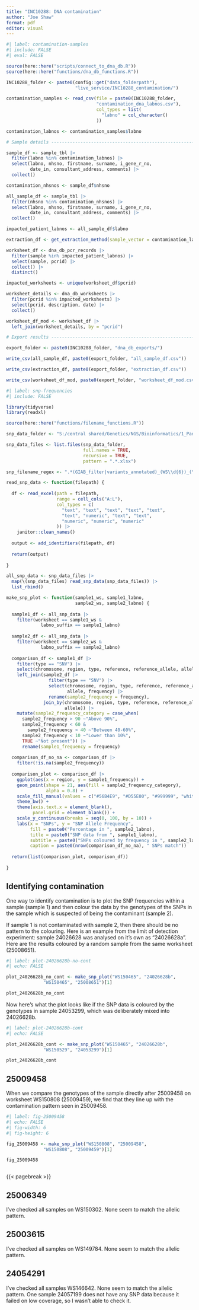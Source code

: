 ```yaml
---
title: "INC10288: DNA contamination"
author: "Joe Shaw"
format: pdf
editor: visual
---
```


```r
#| label: contamination-samples
#| include: FALSE
#| eval: FALSE

source(here::here("scripts/connect_to_dna_db.R"))
source(here::here("functions/dna_db_functions.R"))

INC10288_folder <- paste0(config::get("data_folderpath"),
                          "live_service/INC10288_contamination/")

contamination_samples <- read_csv(file = paste0(INC10288_folder,
                                  "contamination_dna_labnos.csv"),
                                  col_types = list(
                                    "labno" = col_character()
                                  ))

contamination_labnos <- contamination_samples$labno

# Sample details ----------------------------------------------------------

sample_df <- sample_tbl |> 
  filter(labno %in% contamination_labnos) |> 
  select(labno, nhsno, firstname, surname, i_gene_r_no,
         date_in, consultant_address, comments) |> 
  collect()

contamination_nhsnos <- sample_df$nhsno

all_sample_df <- sample_tbl |> 
  filter(nhsno %in% contamination_nhsnos) |> 
  select(labno, nhsno, firstname, surname, i_gene_r_no,
         date_in, consultant_address, comments) |> 
  collect()

impacted_patient_labnos <- all_sample_df$labno

extraction_df <- get_extraction_method(sample_vector = contamination_labnos)

worksheet_df <- dna_db_pcr_records |> 
  filter(sample %in% impacted_patient_labnos) |> 
  select(sample, pcrid) |> 
  collect() |> 
  distinct()

impacted_worksheets <- unique(worksheet_df$pcrid)

worksheet_details <- dna_db_worksheets |> 
  filter(pcrid %in% impacted_worksheets) |> 
  select(pcrid, description, date) |> 
  collect()

worksheet_df_mod <- worksheet_df |> 
  left_join(worksheet_details, by = "pcrid")

# Export results ----------------------------------------------------------

export_folder <- paste0(INC10288_folder, "dna_db_exports/")

write_csv(all_sample_df, paste0(export_folder, "all_sample_df.csv"))

write_csv(extraction_df, paste0(export_folder, "extraction_df.csv"))

write_csv(worksheet_df_mod, paste0(export_folder, "worksheet_df_mod.csv"))

```

```r
#| label: snp-frequencies
#| include: FALSE

library(tidyverse)
library(readxl)

source(here::here("functions/filename_functions.R"))

snp_data_folder <- "S:/central shared/Genetics/NGS/Bioinformatics/1_Pan-solid-Cancer/Contamination/AF_Frequency_data/"

snp_data_files <- list.files(snp_data_folder,
                             full.names = TRUE,
                             recursive = TRUE,
                             pattern = ".*.xlsx")

snp_filename_regex <- ".*(GIAB_filter|variants_annotated)_(WS\\d{6})_(\\d{8}).*"

read_snp_data <- function(filepath) {
  
  df <- read_excel(path = filepath,
                   range = cell_cols("A:L"),
                   col_types = c(
                     "text", "text", "text", "text", "text", 
                     "text", "numeric", "text", "text",
                     "numeric", "numeric", "numeric"
                   )) |> 
    janitor::clean_names() 
  
  output <- add_identifiers(filepath, df)
  
  return(output)
  
}

all_snp_data <- snp_data_files |> 
  map(\(snp_data_files) read_snp_data(snp_data_files)) |> 
  list_rbind()

make_snp_plot <- function(sample1_ws, sample1_labno,
                          sample2_ws, sample2_labno) {
  
  sample1_df <- all_snp_data |> 
    filter(worksheet == sample1_ws &
             labno_suffix == sample1_labno)
  
  sample2_df <- all_snp_data |> 
    filter(worksheet == sample2_ws &
             labno_suffix == sample2_labno)
                                        
  comparison_df <- sample1_df |> 
    filter(type == "SNV") |> 
    select(chromosome, region, type, reference, reference_allele, allele, frequency) |> 
    left_join(sample2_df |> 
                filter(type == "SNV") |> 
                select(chromosome, region, type, reference, reference_allele,
                       allele, frequency) |> 
                rename(sample2_frequency = frequency),
              join_by(chromosome, region, type, reference, reference_allele,
                      allele)) |> 
    mutate(sample2_frequency_category = case_when(
      sample2_frequency > 90 ~"Above 90%",
      sample2_frequency < 60 &
        sample2_frequency > 40 ~"Between 40-60%",
      sample2_frequency < 10 ~"Lower than 10%",
      TRUE ~"Not present")) |> 
      rename(sample1_frequency = frequency)
  
  comparison_df_no_na <- comparison_df |> 
    filter(!is.na(sample2_frequency))
  
  comparison_plot <- comparison_df |> 
    ggplot(aes(x = region, y = sample1_frequency)) +
    geom_point(shape = 21, aes(fill = sample2_frequency_category),
               alpha = 0.8) +
    scale_fill_manual(values = c("#56B4E9", "#D55E00", "#999999", "white")) +
    theme_bw() +
    theme(axis.text.x = element_blank(),
          panel.grid = element_blank()) +
    scale_y_continuous(breaks = seq(0, 100, by = 10)) +
    labs(x = "SNPs", y = "SNP Allele Frequency",
         fill = paste0("Percentage in ", sample2_labno),
         title = paste0("SNP data from ", sample1_labno),
         subtitle = paste0("SNPs coloured by frequency in ", sample2_labno),
         caption = paste0(nrow(comparison_df_no_na), " SNPs match"))
  
  return(list(comparison_plot, comparison_df))
  
}

```

## Identifying contamination

One way to identify contamination is to plot the SNP frequencies within a sample (sample 1) and then colour the data by the genotypes of the SNPs in the sample which is suspected of being the contaminant (sample 2).

If sample 1 is not contaminated with sample 2, then there should be no pattern to the colouring. Here is an example from the limit of detection experiment: sample 24026628 was analysed on it's own as "24026628a". Here are the results coloured by a random sample from the same worksheet (25008651).

```r
#| label: plot-24026628b-no-cont
#| echo: FALSE

plot_24026628b_no_cont <- make_snp_plot("WS150465", "24026628b",
              "WS150465", "25008651")[1]

plot_24026628b_no_cont

```

Now here's what the plot looks like if the SNP data is coloured by the genotypes in sample 24053299, which was deliberately mixed into 24026628b.

```r
#| label: plot-24026628b-cont
#| echo: FALSE

plot_24026628b_cont <- make_snp_plot("WS150465", "24026628b",
              "WS150529", "24053299")[1]

plot_24026628b_cont

```

## 25009458

When we compare the genotypes of the sample directly after 25009458 on worksheet WS150808 (25009459), we find that they line up with the contamination pattern seen in 25009458.

```r
#| label: fig-25009458
#| echo: FALSE
#| fig-width: 6
#| fig-height: 6

fig_25009458 <- make_snp_plot("WS150808", "25009458",
              "WS150808", "25009459")[1]

fig_25009458



```

{{< pagebreak >}}

## 25006349

I've checked all samples on WS150302. None seem to match the allelic pattern.

## 25003615

I've checked all samples on WS149784. None seem to match the allelic pattern.

## 24054291

I've checked all samples WS146642. None seem to match the allelic pattern.
One sample 24057199 does not have any SNP data because it failed on low
coverage, so I wasn't able to check it.

